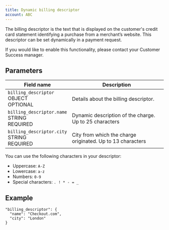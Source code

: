 ```yaml
---
title: Dynamic billing descriptor
account: ABC
---
```


The billing descriptor is the text that is displayed on the customer's credit card statement identifying a purchase from a merchant’s website. This descriptor can be set dynamically in a payment request.

If you would like to enable this functionality, please contact your Customer Success manager.

Parameters
----------

| Field name | Description |
| --- | --- |
| `billing_descriptor` <br> OBJECT <br> OPTIONAL | Details about the billing descriptor. |
| `billing_descriptor.name` <br> STRING <br> REQUIRED | Dynamic description of the charge. Up to 25 characters |
| `billing_descriptor.city` <br> STRING <br> REQUIRED | City from which the charge originated. Up to 13 characters |

You can use the following characters in your descriptor:

*   Uppercase: `A-Z`
*   Lowercase: `a-z`
*   Numbers: `0-9`
*   Special characters: `. ! * - = _`

Example
-------

    "billing_descriptor": {
      "name": "Checkout.com",
      "city": "London"
    }

